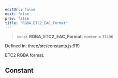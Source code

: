 ```yaml
---
editUrl: false
next: false
prev: false
title: "RGBA_ETC2_EAC_Format"
---
```


> `const` **RGBA\_ETC2\_EAC\_Format**: `number` = `37496`

Defined in: three/src/constants.js:919

ETC2 RGBA format.

## Constant
